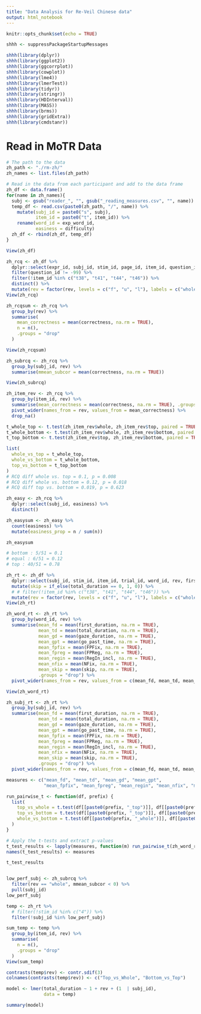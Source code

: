 ```yaml
---
title: "Data Analysis for Re-Veil Chinese data"
output: html_notebook
---
```


```r
knitr::opts_chunk$set(echo = TRUE)
```

```r
shhh <- suppressPackageStartupMessages

shhh(library(dplyr))
shhh(library(ggplot2))
shhh(library(ggcorrplot))
shhh(library(cowplot))
shhh(library(lme4))
shhh(library(lmerTest))
shhh(library(tidyr))
shhh(library(stringr))
shhh(library(HDInterval))
shhh(library(MASS))
shhh(library(brms))
shhh(library(gridExtra))
shhh(library(cmdstanr))
```

# Read in MoTR Data
```r
# The path to the data
zh_path <- "./rm-zh/"
zh_names <- list.files(zh_path)

# Read in the data from each participant and add to the data frame
zh_df <- data.frame()
for(name in zh_names){
  subj <- gsub("reader_", "", gsub("_reading_measures.csv", "", name))
  temp_df <- read.csv(paste0(zh_path, "/", name)) %>%
    mutate(subj_id = paste0("s", subj),
           item_id = paste0("t", item_id)) %>%
    rename(word_id = exp_word_id, 
           easiness = difficulty)
  zh_df <- rbind(zh_df, temp_df)
} 

View(zh_df)
```


```r
zh_rcq <- zh_df %>%
  dplyr::select(expr_id, subj_id, stim_id, page_id, item_id, question_id, trial_id, correctness, rev, easiness) %>%
  filter(question_id != -99) %>%
  filter(!item_id %in% c("t38", "t41", "t44", "t46")) %>%
  distinct() %>%
  mutate(rev = factor(rev, levels = c("f", "u", "l"), labels = c("whole", "top", "bottom")))
View(zh_rcq)

zh_rcqsum <- zh_rcq %>%
  group_by(rev) %>%
  summarise(
    mean_correctness = mean(correctness, na.rm = TRUE),
    n = n(),
    .groups = "drop"
  )

View(zh_rcqsum)

zh_subrcq <- zh_rcq %>%
  group_by(subj_id, rev) %>%
  summarise(mmean_subcor = mean(correctness, na.rm = TRUE))

View(zh_subrcq)

zh_item_rev <- zh_rcq %>%
  group_by(item_id, rev) %>%
  summarise(mean_correctness = mean(correctness, na.rm = TRUE), .groups = "drop") %>%
  pivot_wider(names_from = rev, values_from = mean_correctness) %>%
  drop_na()

t_whole_top <- t.test(zh_item_rev$whole, zh_item_rev$top, paired = TRUE)
t_whole_bottom <- t.test(zh_item_rev$whole, zh_item_rev$bottom, paired = TRUE)
t_top_bottom <- t.test(zh_item_rev$top, zh_item_rev$bottom, paired = TRUE)

list(
  whole_vs_top = t_whole_top,
  whole_vs_bottom = t_whole_bottom,
  top_vs_bottom = t_top_bottom
)
# RCQ diff whole vs. top = 0.1, p = 0.008
# RCQ diff whole vs. bottom = 0.12, p = 0.018
# RCQ diff top vs. bottom = 0.019, p = 0.623
```

```r
zh_easy <- zh_rcq %>% 
  dplyr::select(subj_id, easiness) %>%
  distinct()

zh_easysum <- zh_easy %>%
  count(easiness) %>%
  mutate(easiness_prop = n / sum(n))

zh_easysum

# bottom : 5/51 = 0.1
# equal : 6/51 = 0.12
# top : 40/51 = 0.78
```

```r
zh_rt <- zh_df %>%
  dplyr::select(subj_id, stim_id, item_id, trial_id, word_id, rev, first_duration, total_duration, gaze_duration, go_past_time, FPFix, FPReg, RegIn_incl, NFix) %>%
  mutate(skip = if_else(total_duration == 0, 1, 0)) %>%
  # # filter(!item_id %in% c("t38", "t41", "t44", "t46")) %>%
  mutate(rev = factor(rev, levels = c("f", "u", "l"), labels = c("whole", "top", "bottom")))
View(zh_rt)

zh_word_rt <- zh_rt %>%
  group_by(word_id, rev) %>%
  summarise(mean_fd = mean(first_duration, na.rm = TRUE),
            mean_td = mean(total_duration, na.rm = TRUE),
            mean_gd = mean(gaze_duration, na.rm = TRUE),
            mean_gpt = mean(go_past_time, na.rm = TRUE),
            mean_fpfix = mean(FPFix, na.rm = TRUE),
            mean_fpreg = mean(FPReg, na.rm = TRUE),
            mean_regin = mean(RegIn_incl, na.rm = TRUE),
            mean_nfix = mean(NFix, na.rm = TRUE),
            mean_skip = mean(skip, na.rm = TRUE),
            .groups = "drop") %>%
  pivot_wider(names_from = rev, values_from = c(mean_fd, mean_td, mean_gd, mean_gpt, mean_fpfix, mean_fpreg, mean_regin, mean_nfix, mean_skip))

View(zh_word_rt)

zh_subj_rt <- zh_rt %>%
  group_by(subj_id, rev) %>%
  summarise(mean_fd = mean(first_duration, na.rm = TRUE),
            mean_td = mean(total_duration, na.rm = TRUE),
            mean_gd = mean(gaze_duration, na.rm = TRUE),
            mean_gpt = mean(go_past_time, na.rm = TRUE),
            mean_fpfix = mean(FPFix, na.rm = TRUE),
            mean_fpreg = mean(FPReg, na.rm = TRUE),
            mean_regin = mean(RegIn_incl, na.rm = TRUE),
            mean_nfix = mean(NFix, na.rm = TRUE),
            mean_skip = mean(skip, na.rm = TRUE),
            .groups = "drop") %>%
  pivot_wider(names_from = rev, values_from = c(mean_fd, mean_td, mean_gd, mean_gpt, mean_fpfix, mean_fpreg, mean_regin, mean_nfix, mean_skip))

measures <- c("mean_fd", "mean_td", "mean_gd", "mean_gpt",
              "mean_fpfix", "mean_fpreg", "mean_regin", "mean_nfix", "mean_skip")

run_pairwise_t <- function(df, prefix) {
  list(
    top_vs_whole = t.test(df[[paste0(prefix, "_top")]], df[[paste0(prefix, "_whole")]], paired = TRUE),
    top_vs_bottom = t.test(df[[paste0(prefix, "_top")]], df[[paste0(prefix, "_bottom")]], paired = TRUE),
    whole_vs_bottom = t.test(df[[paste0(prefix, "_whole")]], df[[paste0(prefix, "_bottom")]], paired = TRUE)
  )
}

# Apply the t-tests and extract p-values
t_test_results <- lapply(measures, function(m) run_pairwise_t(zh_word_rt, m))
names(t_test_results) <- measures

t_test_results
```

```r

```



```r

low_perf_subj <- zh_subrcq %>%
  filter(rev == "whole", mmean_subcor < 0) %>%
  pull(subj_id)
low_perf_subj

temp <- zh_rt %>%
  # filter(!stim_id %in% c("4")) %>%
  filter(!subj_id %in% low_perf_subj)

sum_temp <- temp %>%
  group_by(item_id, rev) %>%
  summarise(
    n = n(),
    .groups = "drop"
  )
View(sum_temp)

contrasts(temp$rev) <- contr.sdif(3)
colnames(contrasts(temp$rev)) <- c("Top_vs_Whole", "Bottom_vs_Top")

model <- lmer(total_duration ~ 1 + rev + (1  | subj_id), 
              data = temp)

summary(model)


```

